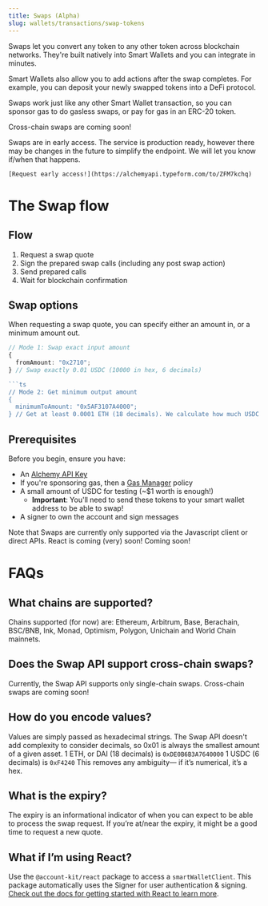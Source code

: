 ```yaml
---
title: Swaps (Alpha)
slug: wallets/transactions/swap-tokens
---
```


Swaps let you convert any token to any other token across blockchain networks. They're built natively into Smart Wallets and you can integrate in minutes.

Smart Wallets also allow you to add actions after the swap completes. For example, you can deposit your newly swapped tokens into a DeFi protocol.

Swaps work just like any other Smart Wallet transaction, so you can sponsor gas to do gasless swaps, or pay for gas in an ERC-20 token.

Cross-chain swaps are coming soon!

<Tip>
    Swaps are in early access. The service is production ready, however there may be changes in the future to simplify the endpoint. We will let you know if/when that happens.

    [Request early access!](https://alchemyapi.typeform.com/to/ZFM7kchq)

</Tip>

# The Swap flow

## **Flow**

1. Request a swap quote
2. Sign the prepared swap calls (including any post swap action)
3. Send prepared calls
4. Wait for blockchain confirmation

## **Swap options**

When requesting a swap quote, you can specify either an amount in, or a minimum amount out.

````ts
// Mode 1: Swap exact input amount
{
  fromAmount: "0x2710";
} // Swap exactly 0.01 USDC (10000 in hex, 6 decimals)

```ts
// Mode 2: Get minimum output amount
{
  minimumToAmount: "0x5AF3107A4000";
} // Get at least 0.0001 ETH (18 decimals). We calculate how much USDC you need to spend to get at least your desired ETH amount.
````

## Prerequisites

Before you begin, ensure you have:

- An [Alchemy API Key](https://dashboard.alchemy.com/apps)
- If you're sponsoring gas, then a [Gas Manager](https://dashboard.alchemy.com/gas-manager/policy/create) policy
- A small amount of USDC for testing (~$1 worth is enough!)
  - **Important**: You'll need to send these tokens to your smart wallet address to be able to swap!
- A signer to own the account and sign messages

<Info>
  Note that Swaps are currently only supported via the Javascript client or
  direct APIs. React is coming (very) soon!
</Info>

<Tabs>
  <Tab title="APIs">
    <Markdown src="api.mdx" />
  </Tab>
  <Tab title="JavaScript">
    <Markdown src="client.mdx" />
  </Tab>
  <Tab title="React">Coming soon!</Tab>
</Tabs>

# FAQs

## What chains are supported?

Chains supported (for now) are: Ethereum, Arbitrum, Base, Berachain, BSC/BNB, Ink, Monad, Optimism, Polygon, Unichain and World Chain mainnets.

## Does the Swap API support cross-chain swaps?

Currently, the Swap API supports only single-chain swaps. Cross-chain swaps are coming soon!

## How do you encode values?

Values are simply passed as hexadecimal strings. The Swap API doesn't add complexity to consider decimals, so 0x01 is always the smallest amount of a given asset.
1 ETH, or DAI (18 decimals) is `0xDE0B6B3A7640000`
1 USDC (6 decimals) is `0xF4240`
This removes any ambiguity— if it’s numerical, it’s a hex.

## What is the expiry?

The expiry is an informational indicator of when you can expect to be able to process the swap request. If you’re at/near the expiry, it might be a good time to request a new quote.

## What if I’m using React?

Use the `@account-kit/react` package to access a `smartWalletClient`. This package automatically uses the Signer for user authentication & signing. [Check out the docs for getting started with React to learn more](/wallets/react/quickstart).
